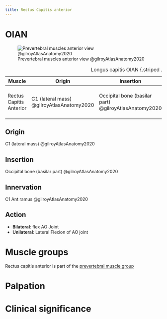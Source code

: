 ```yaml
---
title: Rectus Capitis anterior
---
```


# OIAN
![Prevertebral muscles anterior view @gilroyAtlasAnatomy2020](/Alchemy Archive/Anatomy/OIANs/images/prevertebral mm fig3.7b gilroyAtlasAnatomy2020.png){#fig-prevertebralmm_ant}

| Muscle  | Origin  | Insertion | Nerve | Action |
|--------|----------|-----------|-------|--------|
| Rectus Capitis Anterior | C1 (lateral mass) @gilroyAtlasAnatomy2020 | Occipital bone (basilar part) @gilroyAtlasAnatomy2020 | C1 Ant ramus @gilroyAtlasAnatomy2020 | Bilaterally flexes AOJ; Unilaterally I/L SB |

: Longus capitis OIAN {.striped .hover}

## Origin
C1 (lateral mass) @gilroyAtlasAnatomy2020

## Insertion
Occipital bone (basilar part) @gilroyAtlasAnatomy2020

## Innervation
C1 Ant ramus @gilroyAtlasAnatomy2020

## Action

- **Bilateral**: flex AO Joint
- **Unilateral**: Lateral Flexion of AO joint

# Muscle groups
Rectus capitis anterior is part of the [prevertebral muscle group]({{< var ref-oians >}})


# Palpation


# Clinical significance